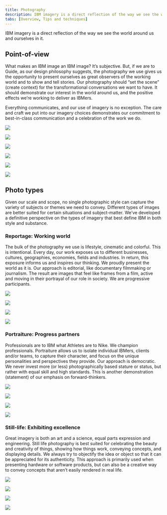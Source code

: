 ```yaml
---
title: Photography
description: IBM imagery is a direct reflection of the way we see the world around us and ourselves in it.
tabs: [Overview, Tips and techniques]
---
```


<PageDescription>

IBM imagery is a direct reflection of the way we see the world around us and
ourselves in it.

</PageDescription>

## Point-of-view

What makes an IBM image an IBM image? It’s subjective. But, if we are to Guide, as our design philosophy suggests, the photography we use gives us the opportunity to present ourselves as great observers of the working world and to show and tell stories. Our photography should “set the scene” (create context) for the transformational conversations we want to have. It should demonstrate our interest in the world around us, and the positive effects we’re working to deliver as IBMers.

Everything communicates, and our use of imagery is no exception. The care and craft we put into our imagery choices demonstrates our commitment to best-in-class communication and a celebration of the work we do.

![](./images/overview/pov-1.jpg)

<Row>
<Column colMd={2} colLg={4}>

![](./images/overview/pov-2.jpg)

</Column>
<Column colMd={2} colLg={4}>

![](./images/overview/pov-3.jpg)

</Column>
</Row>

<Row>
<Column colMd={4} colLg={8} offsetMd={2} offsetLg={4}>

![](./images/overview/pov-4.jpg)

</Column>
</Row>

<Row>
<Column colMd={4} colLg={8}>

![](./images/overview/pov-5.jpg)

</Column>
<Column colMd={2} colLg={4}>

![](./images/overview/pov-6.jpg)

</Column>
</Row>

## Photo types

Given our scale and scope, no single photographic style can capture the variety of subjects or themes we need to convey. Different types of images are better suited for certain situations and subject-matter. We’ve developed a definitive perspective on the types of imagery that best define IBM in both style and substance.

### **Reportage:** Working world

The bulk of the photography we use is lifestyle, cinematic and colorful. This is intentional. Every day, our work exposes us to different businesses, cultures, geographies, economies, fields and industries. In return, this exposure informs us and inspires our thinking. We proudly present the world as it is. Our approach is editorial, like documentary filmmaking or journalism. The result are images that feel like frames from a film, active and moving in their portrayal of our role in society. We are progressive participants.

<Row>

<Column colMd={3} colLg={4}>

![](./images/overview/reportage-1.jpg)

</Column>
<Column colMd={3} colLg={4}>

![](./images/overview/reportage-2.jpg)

</Column>

</Row>
<Row>

<Column colMd={2} colLg={3}>

![](./images/overview/reportage-3.jpg)

</Column>
<Column colMd={4} colLg={5}>

![](./images/overview/reportage-4.jpg)

</Column>

</Row>

### **Portraiture:** Progress partners

Professionals are to IBM what Athletes are to Nike. We champion professionals. Portraiture allows us to isolate individual IBMers, clients and/or teams, to capture their character, and focus on the unique personalities and perspectives they provide. Our approach is democratic. We never invest more (or less) photographically based stature or status, but rather with equal skill and high standards. This is another demonstration (statement) of our emphasis on forward-thinkers.

<Row>

<Column colMd={2} colLg={3}>

![](./images/overview/portraiture-1.jpg)

</Column>
<Column colMd={4} colLg={5}>

![](./images/overview/portraiture-2.jpg)

</Column>

</Row>
<Row>

<Column colMd={4} colLg={5}>

![](./images/overview/portraiture-3.jpg)

</Column>
<Column colMd={2} colLg={3}>

![](./images/overview/portraiture-4.jpg)

</Column>

</Row>

### **Still-life:** Exhibiting excellence

Great imagery is both an art and a science, equal parts expression and engineering. Still life photography is best suited for celebrating the beauty and creativity of things, showing how things work, conveying concepts, and displaying details. We always try to objectify the idea or object so that it can be appreciated for its authenticity. This approach is primarily used when presenting hardware or software products, but can also be a creative way to convey concepts that aren’t easily rendered in real life.

<Row>

<Column colMd={3} colLg={4}>

![](./images/overview/still-life-1.jpg)

</Column>
<Column colMd={3} colLg={4}>

![](./images/overview/still-life-2.jpg)

</Column>

</Row>
<Row>

<Column colMd={4} colLg={5}>

![](./images/overview/still-life-3.jpg)

</Column>
<Column colMd={2} colLg={3}>

![](./images/overview/still-life-4.jpg)

</Column>

</Row>
